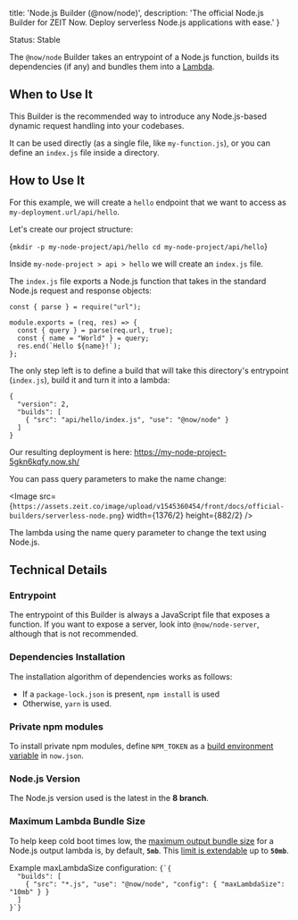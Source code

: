 
  title: 'Node.js Builder (@now/node)',
  description: 'The official Node.js Builder for ZEIT Now. Deploy serverless Node.js applications with ease.'
}

<Tag>Status: Stable</Tag>

The `@now/node` Builder takes an entrypoint of a Node.js function, builds its dependencies (if any) and bundles them into a [Lambda](/docs/v2/deployments/concepts/lambdas).

## When to Use It

This Builder is the recommended way to introduce any Node.js-based dynamic request handling into your codebases.

It can be used directly (as a single file, like `my-function.js`), or you can define an `index.js` file inside a directory.

## How to Use It

For this example, we will create a `hello` endpoint that we want to access as `my-deployment.url/api/hello`.

Let's create our project structure:

<TerminalInput>{`mkdir -p my-node-project/api/hello
cd my-node-project/api/hello`}</TerminalInput>

Inside `my-node-project > api > hello` we will create an `index.js` file.

The `index.js` file exports a Node.js function that takes in the standard Node.js request and response objects:

```
const { parse } = require("url");

module.exports = (req, res) => {
  const { query } = parse(req.url, true);
  const { name = "World" } = query;
  res.end(`Hello ${name}!`);
};

```

The only step left is to define a build that will take this directory's entrypoint (`index.js`), build it and turn it into a lambda:

```
{
  "version": 2,
  "builds": [
    { "src": "api/hello/index.js", "use": "@now/node" }
  ]
}
```

Our resulting deployment is here: https://my-node-project-5gkn6kqfy.now.sh/

You can pass query parameters to make the name change:

<Image src={`https://assets.zeit.co/image/upload/v1545360454/front/docs/official-builders/serverless-node.png`}
  width={1376/2}
  height={882/2}
/>
<Caption>The lambda using the <InlineCode>name</InlineCode> query parameter to change the text using Node.js.</Caption>

## Technical Details

### Entrypoint
The entrypoint of this Builder is always a JavaScript file that exposes a function. If you want to expose a server, look into `@now/node-server`, although that is not recommended.

### Dependencies Installation
The installation algorithm of dependencies works as follows:

- If a `package-lock.json` is present, `npm install` is used
- Otherwise, `yarn` is used.

### Private npm modules
To install private npm modules, define `NPM_TOKEN` as a [build environment variable](/docs/v2/deployments/configuration#build-env) in `now.json`.

### Node.js Version
The Node.js version used is the latest in the **8 branch**.

### Maximum Lambda Bundle Size
To help keep cold boot times low, the [maximum output bundle size](/docs/v2/deployments/concepts/lambdas#maximum-bundle-size) for a Node.js output lambda is, by default, **`5mb`**.
This [limit is extendable](/docs/v2/deployments/builders/overview#configuring-output-lambda-size) up to **`50mb`**.

<Example>
<span>Example <InlineCode>maxLambdaSize</InlineCode> configuration:</span>
<Code>{`{
  "builds": [
    { "src": "*.js", "use": "@now/node", "config": { "maxLambdaSize": "10mb" } }
  ]
}`}</Code>
</Example>

